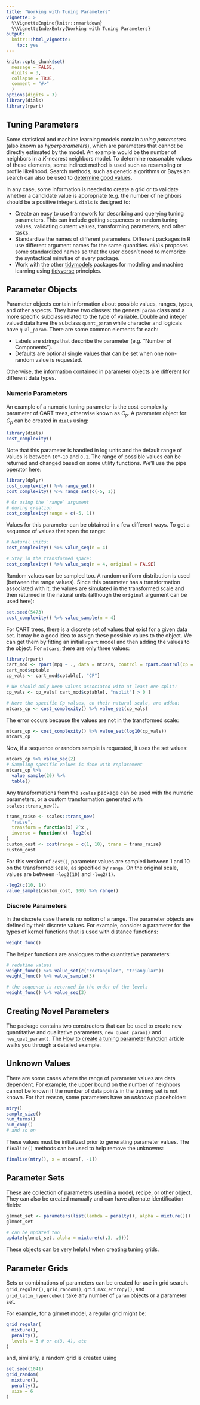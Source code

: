 ```yaml
---
title: "Working with Tuning Parameters"
vignette: >
  %\VignetteEngine{knitr::rmarkdown}
  %\VignetteIndexEntry{Working with Tuning Parameters}
output:
  knitr:::html_vignette:
    toc: yes
---
```


```r
knitr::opts_chunk$set(
  message = FALSE,
  digits = 3,
  collapse = TRUE,
  comment = "#>"
  )
options(digits = 3)
library(dials)
library(rpart)
```

## Tuning Parameters 

Some statistical and machine learning models contain _tuning parameters_ (also known as _hyperparameters_), which are parameters that cannot be directly estimated by the model. An example would be the number of neighbors in a _K_-nearest neighbors model. To determine reasonable values of these elements, some indirect method is used such as resampling or profile likelihood. Search methods, such as genetic algorithms or Bayesian search can also be used to [determine good values](https://github.com/topepo/Optimization-Methods-for-Tuning-Predictive-Models). 

In any case, some information is needed to create a grid or to validate whether a candidate value is appropriate (e.g. the number of neighbors should be a positive integer). `dials` is designed to:

 * Create an easy to use framework for describing and querying tuning parameters. This can include getting sequences or random tuning values, validating current values, transforming parameters, and other tasks.
 * Standardize the names of different parameters. Different packages in R use different argument names for the same quantities. `dials` proposes some standardized names so that the user doesn't need to memorize the syntactical minutiae of every package. 
 * Work with the other [tidymodels](https://www.tidymodels.org) packages for modeling and machine learning using [tidyverse](https://www.tidyverse.org/) principles.


## Parameter Objects

Parameter objects contain information about possible values, ranges, types, and other aspects. They have two classes: the general `param` class and a more specific subclass related to the type of variable. Double and integer valued data have the subclass `quant_param` while character and logicals have `qual_param`. There are some common elements for each:

 * Labels are strings that describe the parameter (e.g. "Number of Components").
 * Defaults are optional single values that can be set when one non-random value is requested. 

Otherwise, the information contained in parameter objects are different for different data types. 


### Numeric Parameters

An example of a numeric tuning parameter is the cost-complexity parameter of CART trees, otherwise known as $C_p$. A parameter object for $C_p$ can be created in `dials` using:

```r
library(dials)
cost_complexity()
```

Note that this parameter is handled in log units and the default range of values is between `10^-10` and `0.1`. The range of possible values can be returned and changed based on some utility functions. We'll use the pipe operator here:

```r
library(dplyr)
cost_complexity() %>% range_get()
cost_complexity() %>% range_set(c(-5, 1))

# Or using the `range` argument
# during creation
cost_complexity(range = c(-5, 1))
```

Values for this parameter can be obtained in a few different ways. To get a sequence of values that span the range: 

```r
# Natural units:
cost_complexity() %>% value_seq(n = 4)

# Stay in the transformed space:
cost_complexity() %>% value_seq(n = 4, original = FALSE)
```

Random values can be sampled too. A random uniform distribution is used (between the range values). Since this parameter has a transformation associated with it, the values are simulated in the transformed scale and then returned in the natural units (although the `original` argument can be used here): 

```r
set.seed(5473)
cost_complexity() %>% value_sample(n = 4)
```

For CART trees, there is a discrete set of values that exist for a given data set. It may be a good idea to assign these possible values to the object. We can get them by fitting an initial `rpart` model and then adding the values to the object. For `mtcars`, there are only three values:

```r
library(rpart)
cart_mod <- rpart(mpg ~ ., data = mtcars, control = rpart.control(cp = 0.000001))
cart_mod$cptable
cp_vals <- cart_mod$cptable[, "CP"]

# We should only keep values associated with at least one split:
cp_vals <- cp_vals[ cart_mod$cptable[, "nsplit"] > 0 ]

# Here the specific Cp values, on their natural scale, are added:
mtcars_cp <- cost_complexity() %>% value_set(cp_vals)
```

The error occurs because the values are not in the transformed scale:

```r
mtcars_cp <- cost_complexity() %>% value_set(log10(cp_vals))
mtcars_cp
```

Now, if a sequence or random sample is requested, it uses the set values:

```r
mtcars_cp %>% value_seq(2)
# Sampling specific values is done with replacement
mtcars_cp %>% 
  value_sample(20) %>% 
  table()
```

Any transformations from the `scales` package can be used with the numeric parameters, or a custom transformation generated with `scales::trans_new()`.

```r
trans_raise <- scales::trans_new(
  "raise", 
  transform = function(x) 2^x , 
  inverse = function(x) -log2(x)
)
custom_cost <- cost(range = c(1, 10), trans = trans_raise)
custom_cost
```

For this version of `cost()`, parameter values are sampled between 1 and 10  on the transformed scale, as specified by `range`.
On the original scale, values are between `-log2(10)` and `-log2(1)`.

```r
-log2(c(10, 1))
value_sample(custom_cost, 100) %>% range()
```


### Discrete Parameters

In the discrete case there is no notion of a range. The parameter objects are defined by their discrete values. For example, consider a parameter for the types of kernel functions that is used with distance functions:

```r
weight_func()
```

The helper functions are analogues to the quantitative parameters:

```r
# redefine values
weight_func() %>% value_set(c("rectangular", "triangular"))
weight_func() %>% value_sample(3)

# the sequence is returned in the order of the levels
weight_func() %>% value_seq(3)
```

## Creating Novel Parameters

The package contains two constructors that can be used to create new quantitative and qualitative parameters, `new_quant_param()` and `new_qual_param()`. The [How to create a tuning parameter function](https://www.tidymodels.org/learn/develop/parameters/) article walks you through a detailed example.

## Unknown Values

There are some cases where the range of parameter values are data dependent. For example, the upper bound on the number of neighbors cannot be known if the number of data points in the training set is not known. For that reason, some parameters have an _unknown_ placeholder:

```r
mtry()
sample_size()
num_terms()
num_comp()
# and so on
```

These values must be initialized prior to generating parameter values. The `finalize()` methods can be used to help remove the unknowns:

```r
finalize(mtry(), x = mtcars[, -1])
```

## Parameter Sets

These are collection of parameters used in a model, recipe, or other object. They can also be created manually and can have alternate identification fields:

```r
glmnet_set <- parameters(list(lambda = penalty(), alpha = mixture()))
glmnet_set

# can be updated too
update(glmnet_set, alpha = mixture(c(.3, .6)))
```

These objects can be very helpful when creating tuning grids. 

## Parameter Grids

Sets or combinations of parameters can be created for use in grid search. `grid_regular()`, `grid_random()`, `grid_max_entropy()`, and `grid_latin_hypercube()` take any number of `param` objects or a parameter set. 

For example, for a glmnet model, a regular grid might be:

```r
grid_regular(
  mixture(),
  penalty(),
  levels = 3 # or c(3, 4), etc
)
```

and, similarly, a random grid is created using

```r
set.seed(1041)
grid_random(
  mixture(),
  penalty(),
  size = 6 
)
```

